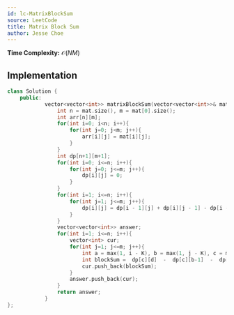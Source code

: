 ```yaml
---
id: lc-MatrixBlockSum
source: LeetCode
title: Matrix Block Sum
author: Jesse Choe
---
```


**Time Complexity:** $\mathcal O(NM)$

<LanguageSection>

<CPPSection>

## Implementation

```cpp
class Solution {
    public:
            vector<vector<int>> matrixBlockSum(vector<vector<int>>& mat, int K) {
                int n = mat.size(), m = mat[0].size();
                int arr[n][m];
                for(int i=0; i<n; i++){
                    for(int j=0; j<m; j++){
                        arr[i][j] = mat[i][j];
                    }
                }
                int dp[n+1][m+1];
                for(int i=0; i<=n; i++){
                    for(int j=0; j<=m; j++){
                        dp[i][j] = 0;
                    }
                }
                for(int i=1; i<=n; i++){
                    for(int j=1; j<=m; j++){
                        dp[i][j] = dp[i - 1][j] + dp[i][j - 1] - dp[i - 1][j - 1] + arr[i - 1][j - 1];
                    }
                }
                vector<vector<int>> answer;
                for(int i=1; i<=n; i++){
                    vector<int> cur;
                    for(int j=1; j<=m; j++){
                        int a = max(1, i - K), b = max(1, j - K), c = min(n, i + K), d = min(m, j + K);
                        int blockSum =  dp[c][d]  -  dp[c][b-1]  -  dp[a-1][d]  +  dp[a-1][b-1]
                        cur.push_back(blockSum);
                    }
                    answer.push_back(cur);
                }
                return answer;
            }
};
```

</CPPSection>

</LanguageSection>
